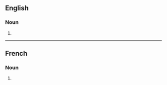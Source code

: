 ==English==

===Noun===
{{head|en|noun plural form}}

# {{plural of|obstruction|lang=en}}

----

==French==

===Noun===
{{head|fr|noun plural form|g=f}}

# {{plural of|obstruction|lang=fr}}
